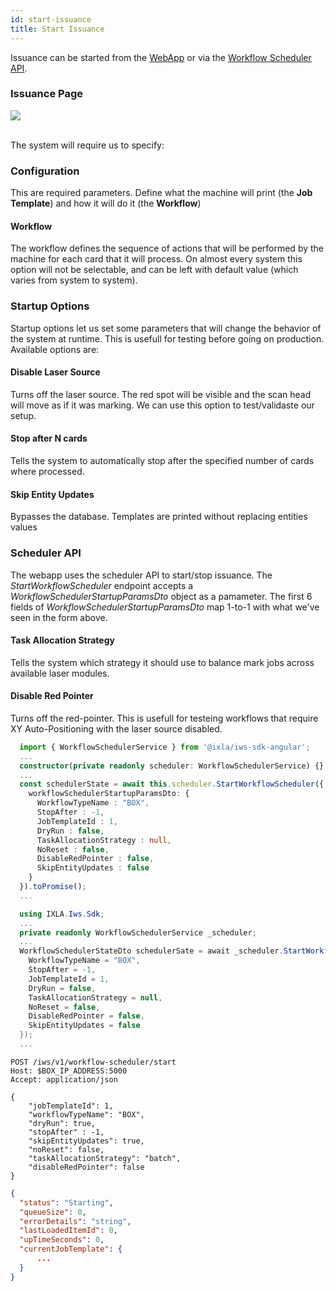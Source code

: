 ```yaml
---
id: start-issuance
title: Start Issuance
---
```



Issuance can be started from the [WebApp](#issuance-page) or via the [Workflow Scheduler API](#scheduler-api).

### Issuance Page

<div>
<img src={imgIssuance} className={"flex-item"} />
</div>

<br/>

The system will require us to specify: 
<!-- The interface is pretty self-explanatory. Select the template you want to print and click <span className={"btn"}>START</span> -->

### Configuration

This are required parameters. Define what the machine will print (the **Job Template**) and how it will do it (the **Workflow**)

#### Workflow 

The workflow defines the sequence of actions that will be performed by the machine for each card that it will process. 
On almost every system this option will not be selectable, and can be left with default value (which varies from system to system). 

### Startup Options

Startup options let us set some parameters that will change the behavior of the system at runtime. This is usefull for testing before going on production. Available options are: 

#### Disable Laser Source
Turns off the laser source. The red spot will be visible and the scan head will move as if it was marking. We can use this option to test/validaste our setup. 

#### Stop after N cards
Tells the system to automatically stop after the specified number of cards where processed.

#### Skip Entity Updates
Bypasses the database. Templates are printed without replacing entities values

### Scheduler API

The webapp uses the scheduler API to start/stop issuance. 
The *StartWorkflowScheduler* endpoint accepts a *WorkflowSchedulerStartupParamsDto* object as a pamameter. 
The first 6 fields of *WorkflowSchedulerStartupParamsDto* map 1-to-1 with what we've seen in the form above. 

#### Task Allocation Strategy
Tells the system which strategy it should use to balance mark jobs across available laser modules. 

#### Disable Red Pointer
Turns off the red-pointer. This is usefull for testeing workflows that require XY Auto-Positioning with the 
laser source disabled. 

<Tabs groupId="code">
<TabItem value="ts" label="Angular">

```typescript
  import { WorkflowSchedulerService } from '@ixla/iws-sdk-angular';
  ...
  constructor(private readonly scheduler: WorkflowSchedulerService) {}
  ... 
  const schedulerState = await this.scheduler.StartWorkflowScheduler({
    workflowSchedulerStartupParamsDto: {
      WorkflowTypeName : "BOX",
      StopAfter : -1, 
      JobTemplateId : 1,
      DryRun : false, 
      TaskAllocationStrategy : null, 
      NoReset : false,
      DisableRedPointer : false,
      SkipEntityUpdates : false
    }
  }).toPromise();
  ...
```

</TabItem>
<TabItem value="csharp" label="C#">

```csharp
  using IXLA.Iws.Sdk;
  ...
  private readonly WorkflowSchedulerService _scheduler; 
  ... 
  WorkflowSchedulerStateDto schedulerSate = await _scheduler.StartWorkflowScheduler(new WorkflowSchedulerStartupParamsDto {
    WorkflowTypeName = "BOX",
    StopAfter = -1, 
    JobTemplateId = 1,
    DryRun = false, 
    TaskAllocationStrategy = null, 
    NoReset = false,
    DisableRedPointer = false,
    SkipEntityUpdates = false
  });
  ...
```

</TabItem>

<TabItem value="http" label="HTTP">

```http
POST /iws/v1/workflow-scheduler/start
Host: $BOX_IP_ADDRESS:5000
Accept: application/json

{
    "jobTemplateId": 1,
    "workflowTypeName": "BOX",
    "dryRun": true,
    "stopAfter" : -1,
    "skipEntityUpdates": true,
    "noReset": false,
    "taskAllocationStrategy": "batch", 
    "disableRedPointer": false
}
```

```json title="Response Body"
{
  "status": "Starting",
  "queueSize": 0,
  "errorDetails": "string",
  "lastLoadedItemId": 0,
  "upTimeSeconds": 0,
  "currentJobTemplate": {
      ...
  }
}
```


</TabItem>

</Tabs>
